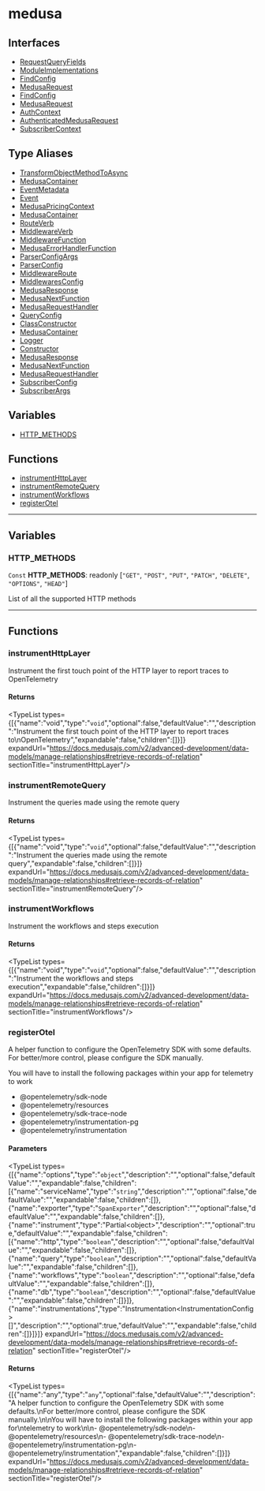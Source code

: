 
# medusa

## Interfaces

- [RequestQueryFields](../../medusa/interfaces/medusa.RequestQueryFields/page.mdx)
- [ModuleImplementations](../../medusa/interfaces/medusa.ModuleImplementations/page.mdx)
- [FindConfig](../../medusa/interfaces/medusa.FindConfig/page.mdx)
- [MedusaRequest](../../medusa/interfaces/medusa.MedusaRequest/page.mdx)
- [FindConfig](../../medusa/interfaces/medusa.FindConfig-1/page.mdx)
- [MedusaRequest](../../medusa/interfaces/medusa.MedusaRequest-1/page.mdx)
- [AuthContext](../../medusa/interfaces/medusa.AuthContext/page.mdx)
- [AuthenticatedMedusaRequest](../../medusa/interfaces/medusa.AuthenticatedMedusaRequest/page.mdx)
- [SubscriberContext](../../medusa/interfaces/medusa.SubscriberContext/page.mdx)

## Type Aliases

- [TransformObjectMethodToAsync](../../medusa/types/medusa.TransformObjectMethodToAsync/page.mdx)
- [MedusaContainer](../../medusa/types/medusa.MedusaContainer/page.mdx)
- [EventMetadata](../../medusa/types/medusa.EventMetadata/page.mdx)
- [Event](../../medusa/types/medusa.Event/page.mdx)
- [MedusaPricingContext](../../medusa/types/medusa.MedusaPricingContext/page.mdx)
- [MedusaContainer](../../medusa/types/medusa.MedusaContainer-1/page.mdx)
- [RouteVerb](../../medusa/types/medusa.RouteVerb/page.mdx)
- [MiddlewareVerb](../../medusa/types/medusa.MiddlewareVerb/page.mdx)
- [MiddlewareFunction](../../medusa/types/medusa.MiddlewareFunction/page.mdx)
- [MedusaErrorHandlerFunction](../../medusa/types/medusa.MedusaErrorHandlerFunction/page.mdx)
- [ParserConfigArgs](../../medusa/types/medusa.ParserConfigArgs/page.mdx)
- [ParserConfig](../../medusa/types/medusa.ParserConfig/page.mdx)
- [MiddlewareRoute](../../medusa/types/medusa.MiddlewareRoute/page.mdx)
- [MiddlewaresConfig](../../medusa/types/medusa.MiddlewaresConfig/page.mdx)
- [MedusaResponse](../../medusa/types/medusa.MedusaResponse/page.mdx)
- [MedusaNextFunction](../../medusa/types/medusa.MedusaNextFunction/page.mdx)
- [MedusaRequestHandler](../../medusa/types/medusa.MedusaRequestHandler/page.mdx)
- [QueryConfig](../../medusa/types/medusa.QueryConfig/page.mdx)
- [ClassConstructor](../../medusa/types/medusa.ClassConstructor/page.mdx)
- [MedusaContainer](../../medusa/types/medusa.MedusaContainer-2/page.mdx)
- [Logger](../../medusa/types/medusa.Logger/page.mdx)
- [Constructor](../../medusa/types/medusa.Constructor/page.mdx)
- [MedusaResponse](../../medusa/types/medusa.MedusaResponse-1/page.mdx)
- [MedusaNextFunction](../../medusa/types/medusa.MedusaNextFunction-1/page.mdx)
- [MedusaRequestHandler](../../medusa/types/medusa.MedusaRequestHandler-1/page.mdx)
- [SubscriberConfig](../../medusa/types/medusa.SubscriberConfig/page.mdx)
- [SubscriberArgs](../../medusa/types/medusa.SubscriberArgs/page.mdx)

## Variables

- [HTTP\_METHODS](page.mdx#http_methods)

## Functions

- [instrumentHttpLayer](page.mdx#instrumenthttplayer)
- [instrumentRemoteQuery](page.mdx#instrumentremotequery)
- [instrumentWorkflows](page.mdx#instrumentworkflows)
- [registerOtel](page.mdx#registerotel)

___

## Variables

### HTTP\_METHODS

 `Const` **HTTP\_METHODS**: readonly [`"GET"`, `"POST"`, `"PUT"`, `"PATCH"`, `"DELETE"`, `"OPTIONS"`, `"HEAD"`]

List of all the supported HTTP methods

___

## Functions

### instrumentHttpLayer

Instrument the first touch point of the HTTP layer to report traces to
OpenTelemetry

#### Returns

<TypeList types={[{"name":"void","type":"`void`","optional":false,"defaultValue":"","description":"Instrument the first touch point of the HTTP layer to report traces to\nOpenTelemetry","expandable":false,"children":[]}]} expandUrl="https://docs.medusajs.com/v2/advanced-development/data-models/manage-relationships#retrieve-records-of-relation" sectionTitle="instrumentHttpLayer"/>

### instrumentRemoteQuery

Instrument the queries made using the remote query

#### Returns

<TypeList types={[{"name":"void","type":"`void`","optional":false,"defaultValue":"","description":"Instrument the queries made using the remote query","expandable":false,"children":[]}]} expandUrl="https://docs.medusajs.com/v2/advanced-development/data-models/manage-relationships#retrieve-records-of-relation" sectionTitle="instrumentRemoteQuery"/>

### instrumentWorkflows

Instrument the workflows and steps execution

#### Returns

<TypeList types={[{"name":"void","type":"`void`","optional":false,"defaultValue":"","description":"Instrument the workflows and steps execution","expandable":false,"children":[]}]} expandUrl="https://docs.medusajs.com/v2/advanced-development/data-models/manage-relationships#retrieve-records-of-relation" sectionTitle="instrumentWorkflows"/>

### registerOtel

A helper function to configure the OpenTelemetry SDK with some defaults.
For better/more control, please configure the SDK manually.

You will have to install the following packages within your app for
telemetry to work

- @opentelemetry/sdk-node
- @opentelemetry/resources
- @opentelemetry/sdk-trace-node
- @opentelemetry/instrumentation-pg
- @opentelemetry/instrumentation

#### Parameters

<TypeList types={[{"name":"options","type":"`object`","description":"","optional":false,"defaultValue":"","expandable":false,"children":[{"name":"serviceName","type":"`string`","description":"","optional":false,"defaultValue":"","expandable":false,"children":[]},{"name":"exporter","type":"`SpanExporter`","description":"","optional":false,"defaultValue":"","expandable":false,"children":[]},{"name":"instrument","type":"Partial&#60;object&#62;","description":"","optional":true,"defaultValue":"","expandable":false,"children":[{"name":"http","type":"`boolean`","description":"","optional":false,"defaultValue":"","expandable":false,"children":[]},{"name":"query","type":"`boolean`","description":"","optional":false,"defaultValue":"","expandable":false,"children":[]},{"name":"workflows","type":"`boolean`","description":"","optional":false,"defaultValue":"","expandable":false,"children":[]},{"name":"db","type":"`boolean`","description":"","optional":false,"defaultValue":"","expandable":false,"children":[]}]},{"name":"instrumentations","type":"Instrumentation&#60;InstrumentationConfig&#62;[]","description":"","optional":true,"defaultValue":"","expandable":false,"children":[]}]}]} expandUrl="https://docs.medusajs.com/v2/advanced-development/data-models/manage-relationships#retrieve-records-of-relation" sectionTitle="registerOtel"/>

#### Returns

<TypeList types={[{"name":"any","type":"`any`","optional":false,"defaultValue":"","description":"A helper function to configure the OpenTelemetry SDK with some defaults.\nFor better/more control, please configure the SDK manually.\n\nYou will have to install the following packages within your app for\ntelemetry to work\n\n- @opentelemetry/sdk-node\n- @opentelemetry/resources\n- @opentelemetry/sdk-trace-node\n- @opentelemetry/instrumentation-pg\n- @opentelemetry/instrumentation","expandable":false,"children":[]}]} expandUrl="https://docs.medusajs.com/v2/advanced-development/data-models/manage-relationships#retrieve-records-of-relation" sectionTitle="registerOtel"/>
